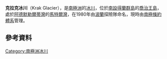 {{coord|62|6|S|58|20|W|source:GNIS|display=title}}

'''克拉克冰川'''（Krak Glacier），是[[南極洲|南極洲]]的[[冰川|冰川]]，位於[[南設得蘭群島|南設得蘭群島]]的[[喬治王島|喬治王島]]，處於[[阿德默勒爾蒂灣_(南設得蘭群島)|阿德默勒爾蒂灣]]的[[馬特爾灣|馬特爾灣]]，在1980年由[[波蘭|波蘭]]探險隊命名，現時由[[南極條約體系|南極條約體系]]管理。

==參考資料==
{{cite gnis | type = antarid | id = 18550| name = Krak Glacier | accessdate = 2013-05-16}}
{{usgs-gazetteer|id=18550}}

{{Antarctica-geo-stub}}
[[Category:南極洲冰川|Category:南極洲冰川]]